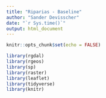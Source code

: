 ```yaml
---
title: "Riparias - Baseline"
author: "Sander Devisscher"
date: "`r Sys.time()`"
output: html_document
---
```


```r
knitr::opts_chunk$set(echo = FALSE)
```

```r
library(rgdal)
library(rgeos)
library(sp)
library(raster)
library(leaflet)
library(tidyverse)
library(knitr)
```

```r

```

